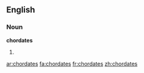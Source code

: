 ==English==

===Noun===
'''chordates'''

# {{plural of|[[chordate]]}}

[[ar:chordates]]
[[fa:chordates]]
[[fr:chordates]]
[[zh:chordates]]